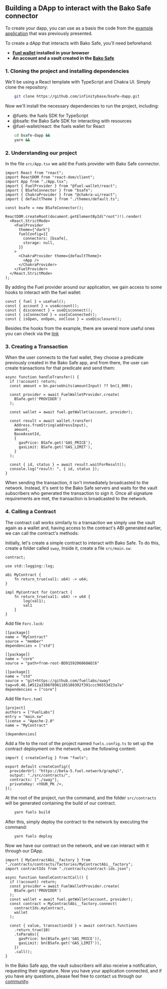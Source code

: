 ## Building a DApp to interact with the Bako Safe connector



To create your dapp, you can use as a basis the code from the [example application](https://github.com/infinitybase/bsafe-dapp) that was previously presented.<br/>


To create a dApp that interacts with Bako Safe, you'll need beforehand:

- **[Fuel wallet](https://chromewebstore.google.com/detail/fuel-wallet/dldjpboieedgcmpkchcjcbijingjcgok) installed in your browser**
- **An account and a vault created in the [Bako Safe](https://safe.bako.global/)**

### 1. Cloning the project and installing dependencies

We'll be using a React template with TypeScript and Chakra UI. Simply clone the repository:

```bash
    git clone https://github.com/infinitybase/bsafe-dapp.git
```

Now we'll install the necessary dependencies to run the project, including:

- @fuels: the fuels SDK for TypeScript
- @bsafe: the Bako Safe SDK for interacting with resources
- @fuel-wallet/react: the fuels wallet for React

```bash
    cd bsafe-dapp &&
    yarn &&
```

### 2. Understanding our project

In the file `src/App.tsx` we add the Fuels provider with Bako Safe connector.

```tsx
import React from "react";
import ReactDOM from "react-dom/client";
import App from "./App.tsx";
import { FuelProvider } from "@fuel-wallet/react";
import { BSafeConnector } from "bsafe";
import { ChakraProvider } from "@chakra-ui/react";
import { defaultTheme } from "./themes/default.ts";

const bsafe = new BSafeConnector();

ReactDOM.createRoot(document.getElementById("root")!).render(
  <React.StrictMode>
    <FuelProvider
      theme={"dark"}
      fuelConfig={{
        connectors: [bsafe],
        storage: null,
      }}
    >
      <ChakraProvider theme={defaultTheme}>
        <App />
      </ChakraProvider>
    </FuelProvider>
  </React.StrictMode>
);
```

By adding the Fuel provider around our application, we gain access to some hooks to interact with the fuel wallet:

```tsx
const { fuel } = useFuel();
const { account } = useAccount();
const { disconnect } = useDisconnect();
const { isConnected } = useIsConnected();
const { isOpen, onOpen, onClose } = useDisclosure();
```

Besides the hooks from the example, there are several more useful ones you can check via the [link](https://fuels-wallet-erxr68joe-fuel-labs.vercel.app/docs/dev/getting-started/)

### 3. Creating a Transaction

When the user connects to the fuel wallet, they choose a predicate previously created in the Bako Safe app,
and from there, the user can create transactions for that predicate and send them:

```tsx
async function handleTransfer() {
  if (!account) return;
  const amount = bn.parseUnits(amountInput) ?? bn(1_000);

  const provider = await FuelWalletProvider.create(
    BSafe.get('PROVIDER')
  );

  const wallet = await fuel.getWallet(account, provider);

  const result = await wallet.transfer(
    Address.fromString(addressInput),
    amount,
    BaseAssetId,
    {
      gasPrice: BSafe.get('GAS_PRICE'),
      gasLimit: BSafe.get('GAS_LIMIT'),
    }
  );

  const { id, status } = await result.waitForResult();
  console.log("result: ", { id, status });
}
```

When sending the transaction, it isn't immediately broadcasted to the network. Instead, it's sent to the Bako Safe servers and waits for the vault subscribers who generated the transaction to sign it. Once all signature requirements are met, the transaction is broadcasted to the network.

### 4. Calling a Contract

The contract call works similarly to a transaction we simply use the vault again as a wallet and, having access to the contract's ABI generated earlier, we can call the contract's methods:

Initially, let's create a simple contract to interact with Bako Safe. To do this, create a folder called `sway`, Inside it, create a file `src/main.sw`:

```sw
contract;

use std::logging::log;

abi MyContract {
    fn return_true(val1: u64) -> u64;
}

impl MyContract for Contract {
    fn return_true(val1: u64) -> u64 {
        log(val1);
        val1
    }
}
```

Add file `Forc.lock`:

```sw
[[package]]
name = "MyContract"
source = "member"
dependencies = ["std"]

[[package]]
name = "core"
source = "path+from-root-BD9159206068AEC6"

[[package]]
name = "std"
source = "git+https://github.com/fuellabs/sway?tag=v0.46.1#512a3386f8961185188302f391ccc96553d23a7a"
dependencies = ["core"]

```

Add file `Forc.toml`

```sw
[project]
authors = ["FuelLabs"]
entry = "main.sw"
license = "Apache-2.0"
name = "MyContract"

[dependencies]

```

Add a file to the root of the project named `fuels.config.ts` to set up the contract deployment on the network, use the following content:

```tsx
import { createConfig } from "fuels";

export default createConfig({
  providerUrl: "https://beta-5.fuel.network/graphql",
  output: "./src/contracts/",
  contracts: ["./sway"],
  privateKey: <YOUR_PK />,
});
```

At the root of the project, run the command, and the folder `src/contracts` will be generated containing the build of our contract.

```bash
    yarn fuels build
```

After this, simply deploy the contract to the network by executing the command:

```bash
    yarn fuels deploy
```

Now we have our contract on the network, and we can interact with it through our DApp.

```tsx
import { MyContractAbi__factory } from "./contracts/contracts/factories/MyContractAbi__factory";
import contractIds from "./contracts/contract-ids.json";

async function handleContractCall() {
  if (!account) return;
  const provider = await FuelWalletProvider.create(
    BSafe.get('PROVIDER')
  );
  const wallet = await fuel.getWallet(account, provider);
  const contract = MyContractAbi__factory.connect(
    contractIds.myContract,
    wallet
  );

  const { value, transactionId } = await contract.functions
    .return_true(10)
    .txParams({
      gasPrice: bn(BSafe.get('GAS_PRICE')),
      gasLimit: bn(BSafe.get('GAS_LIMIT')),
    })
    .call();
}
```

In the Bako Safe app, the vault subscribers will also receive a notification, requesting their signature.
Now you have your application connected, and if you have any questions, please feel free to contact us through our [community](https://discord.gg/E5kYKSKncj).
